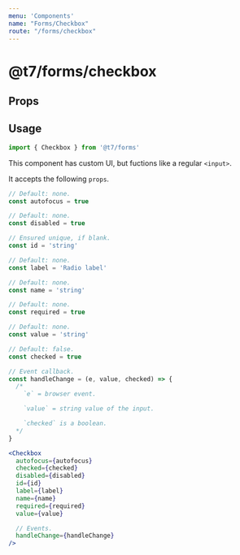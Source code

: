 ```yaml
---
menu: 'Components'
name: "Forms/Checkbox"
route: "/forms/checkbox"
---
```



# @t7/forms/checkbox

## Props

<PropsTable of={Checkbox} />

## Usage

```js
import { Checkbox } from '@t7/forms'
```

This component has custom UI, but fuctions like a regular `<input>`.

It accepts the following `props`.

```js
// Default: none.
const autofocus = true

// Default: none.
const disabled = true

// Ensured unique, if blank.
const id = 'string'

// Default: none.
const label = 'Radio label'

// Default: none.
const name = 'string'

// Default: none.
const required = true

// Default: none.
const value = 'string'

// Default: false.
const checked = true

// Event callback.
const handleChange = (e, value, checked) => {
  /*
    `e` = browser event.

    `value` = string value of the input.

    `checked` is a boolean.
  */
}
```

```jsx
<Checkbox
  autofocus={autofocus}
  checked={checked}
  disabled={disabled}
  id={id}
  label={label}
  name={name}
  required={required}
  value={value}

  // Events.
  handleChange={handleChange}
/>
```
